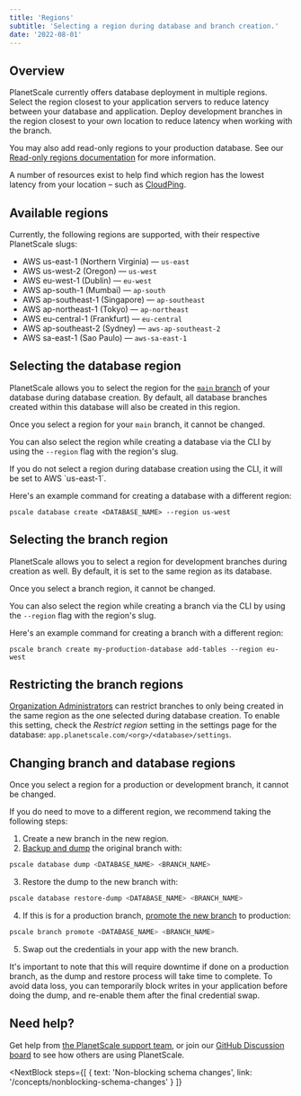 ```yaml
---
title: 'Regions'
subtitle: 'Selecting a region during database and branch creation.'
date: '2022-08-01'
---
```



## Overview

PlanetScale currently offers database deployment in multiple regions. Select the region closest to your application servers to reduce latency between your database and application. Deploy development branches in the region closest to your own location to reduce latency when working with the branch.

You may also add read-only regions to your production database. See our [Read-only regions documentation](/docs/concepts/read-only-regions) for more information.

A number of resources exist to help find which region has the lowest latency from your location – such as [CloudPing](https://www.cloudping.co/grid#).

## Available regions

Currently, the following regions are supported, with their respective PlanetScale slugs:

- AWS us-east-1 (Northern Virginia) &mdash; `us-east`
- AWS us-west-2 (Oregon) &mdash; `us-west`
- AWS eu-west-1 (Dublin) &mdash; `eu-west`
- AWS ap-south-1 (Mumbai) &mdash; `ap-south`
- AWS ap-southeast-1 (Singapore) &mdash; `ap-southeast`
- AWS ap-northeast-1 (Tokyo) &mdash; `ap-northeast`
- AWS eu-central-1 (Frankfurt) &mdash; `eu-central`
- AWS ap-southeast-2 (Sydney) &mdash; `aws-ap-southeast-2`
- AWS sa-east-1 (Sao Paulo) &mdash; `aws-sa-east-1`

## Selecting the database region

PlanetScale allows you to select the region for the [`main` branch](/docs/concepts/branching) of your database during database creation. By default, all database branches created within this database will also be created in this region.

<ImageBlock alt='Select your database region.' src={database} />

Once you select a region for your `main` branch, it cannot be changed.

You can also select the region while creating a database via the CLI by using
the `--region` flag with the region's slug.

<InfoBlock type='note'>
  If you do not select a region during database creation using the CLI, it will be set to AWS `us-east-1`.
</InfoBlock>

Here's an example command for creating a database with a different region:

```shell
pscale database create <DATABASE_NAME> --region us-west
```

## Selecting the branch region

PlanetScale allows you to select a region for development branches during
creation as well. By default, it is set to the same region as its database.

<ImageBlock alt='Select your branch region.' src={branch} />

<InfoBlock type='note'>Once you select a branch region, it cannot be changed.</InfoBlock>

You can also select the region while creating a branch via the CLI by using the
`--region` flag with the region's slug.

Here's an example command for creating a branch with a different region:

```shell
pscale branch create my-production-database add-tables --region eu-west
```

## Restricting the branch regions

[Organization Administrators](/docs/concepts/access-control#organization-administrator) can restrict branches to only being created in the same region as the one selected during database creation. To enable this setting, check the _Restrict region_ setting in the settings page for the database: `app.planetscale.com/<org>/<database>/settings`.

<ImageBlock alt='Restrict your branches to one region.' src={restrict} />

## Changing branch and database regions

Once you select a region for a production or development branch, it cannot be changed.

If you do need to move to a different region, we recommend taking the following steps:

1. Create a new branch in the new region.
2. [Backup and dump](/docs/reference/database) the original branch with:

```bash
pscale database dump <DATABASE_NAME> <BRANCH_NAME>
```

3. Restore the dump to the new branch with:

```bash
pscale database restore-dump <DATABASE_NAME> <BRANCH_NAME>
```

4. If this is for a production branch, [promote the new branch](/docs/reference/branch) to production:

```bash
pscale branch promote <DATABASE_NAME> <BRANCH_NAME>
```

5. Swap out the credentials in your app with the new branch.

It's important to note that this will require downtime if done on a production branch, as the dump and restore process will take time to complete. To avoid data loss, you can temporarily block writes in your application before doing the dump, and re-enable them after the final credential swap.

## Need help?

Get help from [the PlanetScale support team](https://support.planetscale.com), or join our [GitHub Discussion board](https://github.com/planetscale/discussion/discussions) to see how others are using PlanetScale.

<NextBlock
  steps={[
    {
      text: 'Non-blocking schema changes',
      link: '/concepts/nonblocking-schema-changes'
    }
  ]}
></NextBlock>
